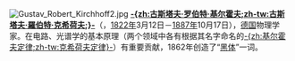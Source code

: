 [[File:Gustav_Robert_Kirchhoff2.jpg|left]]
'''[[古斯塔夫·基爾霍夫|-{zh:古斯塔夫·罗伯特·基尔霍夫;zh-tw:古斯塔夫·羅伯特·克希荷夫;}-]]'''（{{lang|de|'''Gustav Robert Kirchhoff'''}}，[[1822年|1822年]]3月12日－[[1887年|1887年]]10月17日），[[德国|德国]]物理学家。在电路、光谱学的基本原理（两个领域中各有根据其名字命名的[[基尔霍夫定律|-{zh:基尔霍夫定律;zh-tw:克希荷夫定律}-]]）有重要贡献，1862年创造了“[[黑体_(热力学)|黑体]]”一词。
